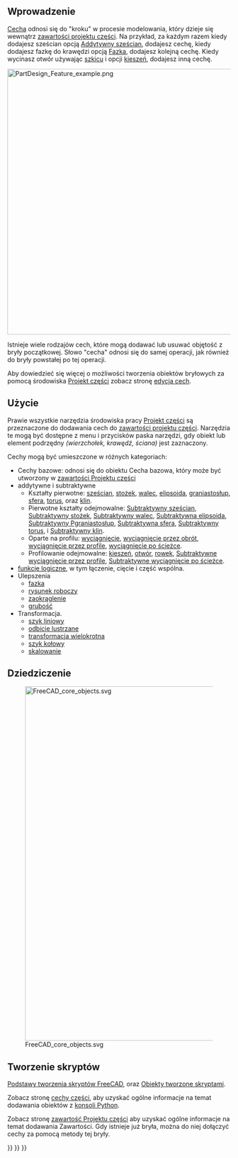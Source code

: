 <languages/>

<span id="Introduction"></span>
==Wprowadzenie==

[[PartDesign_Feature/pl|Cecha]] odnosi się do "kroku" w procesie modelowania, który dzieje się wewnątrz [[PartDesign_Body/pl|zawartości projektu części]]. Na przykład, za każdym razem kiedy dodajesz sześcian opcją [[PartDesign_AdditiveBox/pl|Addytywny sześcian]], dodajesz cechę, kiedy dodajesz fazkę do krawędzi opcją [[PartDesign_Chamfer/pl|Fazka]], dodajesz kolejną cechę. Kiedy wycinasz otwór używając [[Sketch/pl|szkicu]] i opcji [[PartDesign_Pocket/pl|kieszeń]], dodajesz inną cechę.

[[File:PartDesign_Feature_example.png|600px]]
{{Caption|Edycja elementu w [[PartDesign_Body/pl|Zawartości Projektu części]] z trzema kolejnymi elementami.}}

Istnieje wiele rodzajów cech, które mogą dodawać lub usuwać objętość z bryły początkowej. Słowo "cecha" odnosi się do samej operacji, jak również do bryły powstałej po tej operacji.

Aby dowiedzieć się więcej o możliwości tworzenia obiektów bryłowych za pomocą środowiska [[PartDesign_Workbench/pl|Projekt części]] zobacz stronę [[Feature_editing/pl|edycja cech]].

<span id="Usage"></span>
==Użycie==

Prawie wszystkie narzędzia środowiska pracy [[PartDesign_Workbench/pl|Projekt części]] są przeznaczone do dodawania cech do [[PartDesign_Body/pl|zawartości projektu części]]. Narzędzia te mogą być dostępne z menu i przycisków paska narzędzi, gdy obiekt lub element podrzędny ''(wierzchołek, krawędź, ściana)'' jest zaznaczony.

Cechy mogą być umieszczone w różnych kategoriach:
* Cechy bazowe: odnosi się do obiektu Cecha bazowa, który może być utworzony w [[PartDesign_Body/pl|zawartości Projektu części]]
* addytywne i subtraktywne
** Kształty pierwotne: [[PartDesign_AdditiveBox/pl|sześcian]], [[PartDesign_AdditiveCone/pl|stożek]], [[PartDesign_AdditiveCylinder/pl|walec]], [[PartDesign_AdditiveEllipsoid/pl|elipsoida]], [[PartDesign_AdditivePrism/pl|graniastosłup]], [[PartDesign_AdditiveSphere/pl|sfera]], [[PartDesign_AdditiveTorus/pl|torus]], oraz [[PartDesign_AdditiveWedge/pl|klin]].
** Pierwotne kształty odejmowalne: [[PartDesign_SubtractiveBox/pl|Subtraktywny sześcian]], [[PartDesign_SubtractiveCone/pl|Subtraktywny stożek]], [[PartDesign_SubtractiveCylinder/pl|Subtraktywny walec]], [[PartDesign_SubtractiveEllipsoid/pl|Subtraktywna elipsoida]], [[PartDesign_SubtractivePrism/pl|Subtraktywny Pgraniastosłup]], [[PartDesign_SubtractiveSphere/pl|Subtraktywna sfera]], [[PartDesign_SubtractiveTorus/pl|Subtraktywny torus]], i [[PartDesign_SubtractiveWedge/pl|Subtraktywny klin]].
** Oparte na profilu: [[PartDesign_Pad/pl|wyciągnięcie]], [[PartDesign_Revolution/pl|wyciągnięcie przez obrót]], [[PartDesign_AdditiveLoft/pl|wyciągnięcie przez profile]], [[PartDesign_AdditivePipe/pl|wyciągnięcie po ścieżce]].
** Profilowanie odejmowalne: [[PartDesign_Pocket/pl|kieszeń]], [[PartDesign_Hole/pl|otwór]], [[PartDesign_Groove/pl|rowek]], [[PartDesign_SubtractiveLoft/pl|Subtraktywne wyciągnięcie przez profile]], [[PartDesign_SubtractivePipe/pl|Subtraktywne wyciągnięcie po ścieżce]].
* [[PartDesign_Boolean/pl|funkcje logiczne]], w tym łączenie, cięcie i część wspólna.
* Ulepszenia
** [[PartDesign_Chamfer/pl|fazka]]
** [[PartDesign_Draft/pl|rysunek roboczy]]
** [[PartDesign_Fillet/pl|zaokrąglenie]]
** [[PartDesign_Thickness/pl|grubość]]
* Transformacja.
** [[PartDesign_LinearPattern/pl|szyk liniowy]]
** [[PartDesign_Mirrored/pl|odbicie lustrzane]]
** [[PartDesign_MultiTransform/pl|transformacja wielokrotna]]
** [[PartDesign_PolarPattern/pl|szyk kołowy]]
** [[PartDesign_Scaled/pl|skalowanie]]

<span id="Inheritance"></span>
==Dziedziczenie==

[[File:FreeCAD_core_objects.svg|800px]]

{{Caption|Uproszczony diagram zależności pomiędzy podstawowymi obiektami programu. Obiekty {{incode|PartDesign::Feature}} są używane do budowania parametrycznych brył 3D, a więc pochodzą z podstawowego obiektu {{incode|Part::Feature}}..}}

<span id="Scripting"></span>
==Tworzenie skryptów==

{{Emphasis|Zobacz również:}} [[FreeCAD_Scripting_Basics/pl|Podstawy tworzenia skryptów FreeCAD]], oraz [[Scripted_objects/pl|Obiekty tworzone skryptami]].

Zobacz stronę [[Part_Feature/pl|cechy części]], aby uzyskać ogólne informacje na temat dodawania obiektów z [[Python_console/pl|konsoli Python]].

Zobacz stronę [[PartDesign_Body/pl|zawartość Projektu części]] aby uzyskać ogólne informacje na temat dodawania Zawartości. Gdy istnieje już bryła, można do niej dołączyć cechy za pomocą metody {{incode|addObject()}} tej bryły.

{{Code|code=
import FreeCAD as App

doc = App.newDocument()
obj = App.ActiveDocument.addObject('PartDesign::Body', 'Body')
obj.Label = "Custom label"

feature = App.ActiveDocument.addObject('PartDesign::AdditiveBox', 'Box')
feature.Width = 200
feature.Length = 300
feature.Height = 500
obj.addObject(feature)
App.ActiveDocument.recompute()

feature2 = App.ActiveDocument.addObject('PartDesign::SubtractiveBox', 'Box')
feature2.Width = 50
feature2.Length = 200
feature2.Height = 400
obj.addObject(feature2)
App.ActiveDocument.recompute()
}}

{{PartDesign Tools navi{{#translation:}}}}
{{Document objects navi{{#translation:}}}}
{{Userdocnavi{{#translation:}}}}